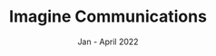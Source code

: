 ---
title: Imagine Communications
post: Software Developer Intern (Full-Stack)
link: https://www.imaginecommunications.com
year: 2022
date: Jan - April 2022
caption: Front-end development with Vue, AngularJS, Typescript and Node.js! Updates coming soon!
tags: AngularJS, Typescript, Vue, Node.js, LESS, Mercurial
---